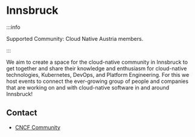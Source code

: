 # Innsbruck

:::info

Supported Community: Cloud Native Austria members.

:::

We aim to create a space for the cloud-native community in Innsbruck to get together and share their knowledge and enthusiasm for cloud-native technologies, Kubernetes, DevOps, and Platform Engineering.
For this we host events to connect the ever-growing group of people and companies that are working on and with cloud-native software in and around Innsbruck!

## Contact

- <FAIcon icon="fa-solid fa-code"/> [CNCF Community](https://community.cncf.io/cloud-native-innsbruck/)
